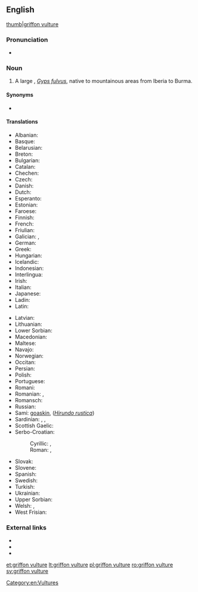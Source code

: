 ==English==
[[image:Eagle bokeh II.jpg|thumb|griffon vulture]]
===Pronunciation===
* {{IPA|/ˈɡɹɪfɒn ˈvʌlt͡ʃəɹ/|lang=en}}

===Noun===
{{en-noun|head=[[griffon]] [[vulture]]}}

# A large {{vern|Old World vulture}}, ''[[Gyps fulvus]]'', native to mountainous areas from Iberia to Burma.

====Synonyms====
* {{sense|''Gyps fulvus''}} {{vern|Eurasian griffon}}

====Translations====
{{trans-top|''Gyps fulvus''}}
* Albanian: {{t|sq|shkaba}}
* Basque: {{t|eu|sai arre}}
* Belarusian: {{t|be|белагаловы сіп|sc=Cyrl}}
* Breton: {{t|br|gup gell}}
* Bulgarian: {{t|bg|белоглав лешояд|tr=beloglav lešojad|sc=Cyrl}}
* Catalan: {{t|ca|voltor comú}}
* Chechen: {{t|ce|кIайн корта болу аьрзу}}
* Czech: {{t|cs|sup bělohlavý}}
* Danish: {{t|da|gåsegrib}}
* Dutch: {{t|nl|vale gier|m}}
* Esperanto: {{t|eo|ansergrifo}}
* Estonian: {{t|et|kaeluskotkas}}
* Faroese: {{t|fo|gammur}}
* Finnish: {{t+|fi|hanhikorppikotka}}
* French: {{t+|fr|vautour fauve|m}}
* Friulian: {{t|fur|variűl}}
* Galician: {{t|gl|grifo cinzento}}, {{t|gl|abutre cinzento}}
* German: {{t|de|Gänsegeier|m}}
* Greek: {{t+|el|όρνιο|tr=órnio}}
* Hungarian: {{t+|hu|swallow}}
* Icelandic: {{t+|is|gammur}}
* Indonesian: {{t-needed|id}}
* Interlingua: {{t|ia|grypho|m}}
* Irish: {{t|ga|bultúr}}
* Italian: {{t+|it|avvoltoio}}
* Japanese: {{t|ja|白襟禿鷲|tr=[[シロエリハゲワシ]], shiroerihagewashi|sc=Jpan}}
* Ladin: {{t|lld|valtoi}}
* Latin: {{t|la|Gyps fulvus}}
{{trans-mid}}
* Latvian: {{t|lv|baltgalvas grifs}}
* Lithuanian: {{t+|lt|grifas}}
* Lower Sorbian: {{t|dsb|sup}}
* Macedonian: {{t|mk|белоглав мршоjадец|tr=beloglav mršojadec|sc=Cyrl}}
* Maltese: {{t|mt|avultun prim}}
* Navajo: {{t|nv|tsétah jeeshóóʼ łibáhí}}
* Norwegian: {{t|no|gåsegribb}}
* Occitan: {{t+|oc|voltor}}
* Persian: {{t+|fa|دال|tr=dâl}}
* Polish: {{t|pl|sęp płowy}}
* Portuguese: {{t+|pt|grifo|m}}
* Romani: {{t-needed|rom}}
* Romanian: {{t|ro|vultur pleșuv sur|m}}, {{t+|ro|grifon|m}}
* Romansch: {{t|rm|tschess cularin}}
* Russian: {{t|ru|белоголовый сип|m|tr=belogólovyj sip}}
* Sami: [[goaskin]], {{t-check|sm|čuonjáráhtogoaskin|comment=Why is this here? It is at barn swallow}} (''[[Hirundo rustica]]'')
* Sardinian: {{t|sc|bentruxiu}}, {{t|sc|untruxu}}, {{t|sc|murru}}
* Scottish Gaelic: {{t|gd|fang|f}}
* Serbo-Croatian:
*: Cyrillic: {{t|sh|белоглави суп|sc=Cyrl}}, {{t|sh|јелоглави суп|sc=Cyrl}}
*: Roman: {{t|sh|bjeloglavi sup}}, {{t|sh|jeloglavi sup}}
* Slovak: {{t|sk|sup bielohlavý}}
* Slovene: {{t|sl|beloglavi jastreb}}
* Spanish: {{t|es|buitre leonado|m}}
* Swedish: {{t+|sv|gåsgam}}
* Turkish: {{t+|tr|kızıl akbaba}}
* Ukrainian: {{t|uk|вольт|tr=vol’t}}
* Upper Sorbian: {{t|hsb|sup}}
* Welsh: {{t|cy|fwltur}}, {{t|cy|fultur}}
* West Frisian: {{t|fy|feale gier}}
{{trans-bottom}}

===External links===
* {{pedia}}
* {{specieslite|Gyps fulvus}}
* {{comcatlite|Gyps fulvus}}


[[Category:en:Vultures]]

[[et:griffon vulture]]
[[lt:griffon vulture]]
[[pl:griffon vulture]]
[[ro:griffon vulture]]
[[sv:griffon vulture]]